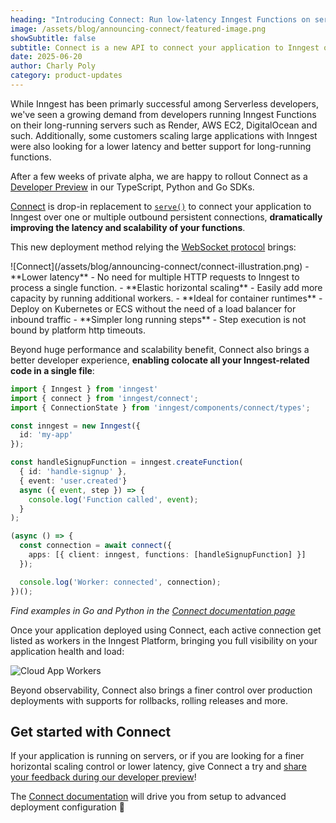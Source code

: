 ```yaml
---
heading: "Introducing Connect: Run low-latency Inngest Functions on servers"
image: /assets/blog/announcing-connect/featured-image.png
showSubtitle: false
subtitle: Connect is a new API to connect your application to Inngest over a outbound persistent connection. This brings better support for servers (Render, Fly.io, etc.) and lower latency.
date: 2025-06-20
author: Charly Poly
category: product-updates
---
```



While Inngest has been primarly successful among Serverless developers, we've seen a growing demand from developers running Inngest Functions on their long-running servers such as Render, AWS EC2, DigitalOcean and such.
Additionally, some customers scaling large applications with Inngest were also looking for a lower latency and better support for long-running functions.

After a few weeks of private alpha, we are happy to rollout Connect as a [Developer Preview](/docs/release-phases#developer-preview) in our TypeScript, Python and Go SDKs.

[Connect](/docs/setup/connect) is drop-in replacement to [`serve()`](/docs/learn/serving-inngest-functions) to connect your application to Inngest over one or multiple outbound persistent connections, **dramatically improving the latency and scalability of your functions**.


This new deployment method relying the [WebSocket protocol](https://en.wikipedia.org/wiki/WebSocket#:~:text=WebSocket%20is%20a%20computer%20communications,as%20RFC%206455%20in%202011.) brings:
<Row>

<Col>
![Connect](/assets/blog/announcing-connect/connect-illustration.png)
</Col>

<Col>
- **Lower latency** - No need for multiple HTTP requests to Inngest to process a single function.
- **Elastic horizontal scaling** - Easily add more capacity by running additional workers.
- **Ideal for container runtimes** -  Deploy on Kubernetes or ECS without the need of a load balancer for inbound traffic
- **Simpler long running steps** - Step execution is not bound by platform http timeouts.

</Col>

</Row>

Beyond huge performance and scalability benefit, Connect also brings a better developer experience, **enabling colocate all your Inngest-related code in a single file**:


```ts
import { Inngest } from 'inngest'
import { connect } from 'inngest/connect';
import { ConnectionState } from 'inngest/components/connect/types';

const inngest = new Inngest({
  id: 'my-app'
});

const handleSignupFunction = inngest.createFunction(
  { id: 'handle-signup' },
  { event: 'user.created'}
  async ({ event, step }) => {
    console.log('Function called', event);
  }
);

(async () => {
  const connection = await connect({
    apps: [{ client: inngest, functions: [handleSignupFunction] }]
  });

  console.log('Worker: connected', connection);
})();
```

_Find examples in Go and Python in the [Connect documentation page](/docs/setup/connect)_


Once your application deployed using Connect, each active connection get listed as workers in the Inngest Platform, bringing you full visibility
on your application health and load:

![Cloud App Workers](/assets/docs/connect/cloud-app-workers.png)

Beyond observability, Connect also brings a finer control over production deployments with supports for rollbacks, rolling releases and more.


## Get started with Connect

If your application is running on servers, or if you are looking for a finer horizontal scaling control or lower latency, give Connect a try and [share your feedback during our developer preview](/discord)!

The [Connect documentation](/docs/setup/connect) will drive you from setup to advanced deployment configuration 🚀

